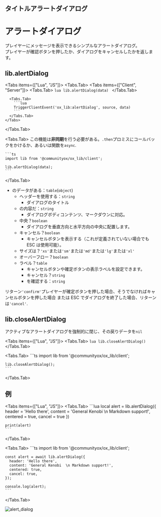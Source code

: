 ## タイトルアラートダイアログ


# アラートダイアログ

プレイヤーにメッセージを表示できるシンプルなアラートダイアログ。\
プレイヤーが確認ボタンを押したか、ダイアログをキャンセルしたかを返します。

## lib.alertDialog

<Tabs items={["Lua", "JS"]}>
  <Tabs.Tab>
    <Tabs items={["Client", "Server"]}>
      <Tabs.Tab>
        ```lua
        lib.alertDialog(data)
        ```
      </Tabs.Tab>

      <Tabs.Tab>
        ```lua
        TriggerClientEvent('ox_lib:alertDialog', source, data)
        ```
      </Tabs.Tab>
    </Tabs>

  </Tabs.Tab>

  <Tabs.Tab>
    <Callout>
      この機能は**非同期**を行う必要がある。`.then`プロミスにコールバックをかけるか、あるいは関数を`async`.
    </Callout>

    ```ts
    import lib from '@communityox/ox_lib/client';

    lib.alertDialog(data);
    ```

  </Tabs.Tab>
</Tabs>

- のデータがある：`table`(`object`)
  - ヘッダーを使用する：`string`
    - ダイアログのタイトル
  - の内容だ：`string`
    - ダイアログボディコンテンツ、マークダウンに対応。
  - 中央？`boolean`
    - ダイアログを垂直方向と水平方向の中央に配置します。
  - キャンセル？`boolean`
    - キャンセルボタンを表示する（これが定義されていない場合でも ESC は使用可能）。
  - サイズは？`'xs'`または`'sm'`または`'md'`または`'lg'`または`'xl'`
  - オーバーフロー？`boolean`
  - ラベル？`table`
    - キャンセルボタンや確定ボタンの表示ラベルを設定できます。
    - キャンセル？`string`
    - を確認する：`string`

リターン`'confirm'`プレイヤーが確定ボタンを押した場合、そうでなければキャンセルボタンを押した場合
または ESC でダイアログを終了した場合、リターンは`'cancel'`.

## lib.closeAlertDialog

アクティブなアラートダイアログを強制的に閉じ、その戻りデータを`nil`

<Tabs items={["Lua", "JS"]}>
  <Tabs.Tab>
    ```lua
    lib.closeAlertDialog()
    ```
  </Tabs.Tab>

  <Tabs.Tab>
    ```ts
    import lib from '@communityox/ox_lib/client';

    lib.closeAlertDialog();
    ```

  </Tabs.Tab>
</Tabs>

## 例

<Tabs items={["Lua", "JS"]}>
  <Tabs.Tab>
    ```lua
    local alert = lib.alertDialog({
        header = 'Hello there',
        content = 'General Kenobi  \n Markdown support!',
        centered = true,
        cancel = true
    })

    print(alert)
    ```

  </Tabs.Tab>

  <Tabs.Tab>
    ```ts
    import lib from '@communityox/ox_lib/client';

    const alert = await lib.alertDialog({
      header: 'Hello there',
      content: 'General Kenobi  \n Markdown support!',
      centered: true,
      cancel: true,
    });

    console.log(alert);
    ```

  </Tabs.Tab>
</Tabs>

![alert_dialog](https://i.imgur.com/Xlx86aK.png)

